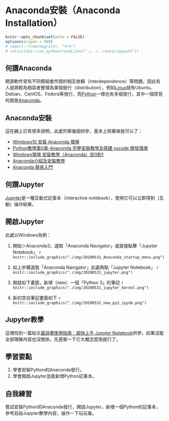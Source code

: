 # Anaconda安裝（Anaconda Installation）

```r
knitr::opts_chunk$set(echo = FALSE)
options(scipen = 999)
# import::from(magrittr, "%>%")
# reticulate::use_python(readLines("./../../envar/pypath"))
```

## 何謂Anaconda

開源軟件常有不同模組套件間的相互依賴（interdependence）等問題，因此有人就將較為相容者整理為某個發行（distribution），例如[Linux](https://www.linux.org/)就有Ubuntu、Debian、CentOS、Fedora等發行，而[Python](https://www.python.org/)一樣也有多個發行，其中一個常見的就是[Anaconda](https://www.anaconda.com/)。

## Anaconda安裝

這在網上已有很多說明，此處列舉幾個供參，基本上照著做就可以了：

+ [Windows10 安裝 Anaconda 環境](https://ithelp.ithome.com.tw/articles/10229662)
+ [Python教學第0章-Anaconda 完整安裝教學及搭建 vscode 開發環境](https://www.woodowlab.com/python-tutorial-0-anaconda/)
+ [Windows環境 安裝教學（Anaconda）從0到1](https://learnexp.tw/%E3%80%90python%E3%80%91windows%E7%92%B0%E5%A2%83-%E5%AE%89%E8%A3%9D%E6%95%99%E5%AD%B8%EF%BC%88anaconda%EF%BC%89%E5%BE%9E0%E5%88%B01/)
+ [Anaconda介紹及安裝教學](https://medium.com/python4u/anaconda%E4%BB%8B%E7%B4%B9%E5%8F%8A%E5%AE%89%E8%A3%9D%E6%95%99%E5%AD%B8-f7dae6454ab6)
+ [Anaconda 簡易入門](https://michaelchen.tech/blog/anaconda-primer/)

## 何謂Jupyter

[Jupyter](https://jupyter.org/)是一種互動式記事本（interactive notebook），使用它可以立即得到（互動）操作結果。

## 開啟Jupyter

此處以Windows為例：

1. 開始＞Anaconda3，選取「Anaconda Navigator」或直接點擊「Jupyter Notebook」
`r knitr::include_graphics("./img/20200531_Anaconda_startup_menu.png")`

2. 如上步驟選取「Anaconda Navigator」此處再點「Jupyter Notebook」
`r knitr::include_graphics("./img/20200531_jupyter.png")`

3. 開啟如下畫面，新增（new）一個「Python 3」的筆記
`r knitr::include_graphics("./img/20200531_jupyter_kernel.png")`

4. 新的空白筆記畫面如下
`r knitr::include_graphics("./img/20200531_new_py3_ipynb.png")`

## Jupyter教學

這裡找到一篇貼文[最詳盡使用指南：超快上手 Jupyter Notebook](https://zhuanlan.zhihu.com/p/32320214)供參，如果沒能全部理解內容也沒關係，先感覺一下它大概怎麼用就行了。

## 學習要點

1. 學會安裝Python的Anaconda發行。
1. 學會開啟Jupyter並能新增Python記事本。


## 自我練習

嘗試安裝Python的Anaconda發行，開啟Jupyter，新增一個Python的記事本，參考前段Jupyter教學內容，操作一下玩玩看。


